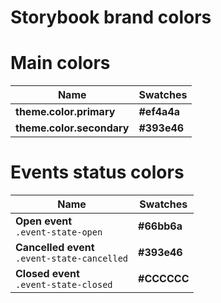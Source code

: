 
<Meta title="UI Components/Colors"/>

# Storybook brand colors

<style>{`

	table{
	background-color: @black;
		width: 100%;
	}

	table thead tr th{
		text-align: left;
		color: rgba(51, 51, 51, 0.6);
	}
	table tr td:first-child{
		width: 30%;
	}
	.color-box{
		width: 100%;
		height: 50px;
		border-radius: 6px;
	}

	.color-box b{
  		color: white;
  		font-size: 14px;
  		display: block;
      padding: 13px;
  }
	.primary-color{
		background-color: #ef4a4a;
	}
	.secondary-color{
		background-color: #393e46;
	}
	.event-state-open{
	  background-color: #66bb6a;
	}
	.event-state-cancelled{
	 background-color: #ef5350;
	 }
	.event-state-closed{
	  background-color: #ccc;
	}
`}</style>

<h1>Main colors</h1>
<table>
	<thead>
	<tr>
		<th>Name</th>
		<th>Swatches</th>
	</tr>
	</thead>
	<tbody>
	<tr>
		<td><b>theme.color.primary</b></td>
		<td>
			<div className={'color-box primary-color'}>
			  <b>#ef4a4a</b>
			</div>
		</td>
	</tr>
	<tr>
		<td><b>theme.color.secondary</b></td>
		<td>
			<div className={'color-box secondary-color'}>
			<b>#393e46</b>
			</div>
		</td>
	</tr>
	</tbody>
</table>
<h1>Events status colors</h1>
<table>
	<thead>
	<tr>
		<th>Name</th>
		<th>Swatches</th>
	</tr>
	</thead>
	<tbody>
	<tr>
		<td><b>Open event</b><br/><code>.event-state-open</code></td>
		<td>
			<div className={'color-box event-state-open'}>
			  <b>#66bb6a</b>
			</div>
		</td>
	</tr>
	<tr>
		<td><b>Cancelled event</b><br/><code>.event-state-cancelled</code></td>
		<td>
			<div className={'color-box event-state-cancelled'}>
			<b>#393e46</b>
			</div>
		</td>
	</tr>
	<tr>
  		<td><b>Closed event</b><br/><code>.event-state-closed</code></td>
  		<td>
  			<div className={'color-box event-state-closed'}>
  			<b>#CCCCCC</b>
  			</div>
  		</td>
  	</tr>
	</tbody>
</table>

